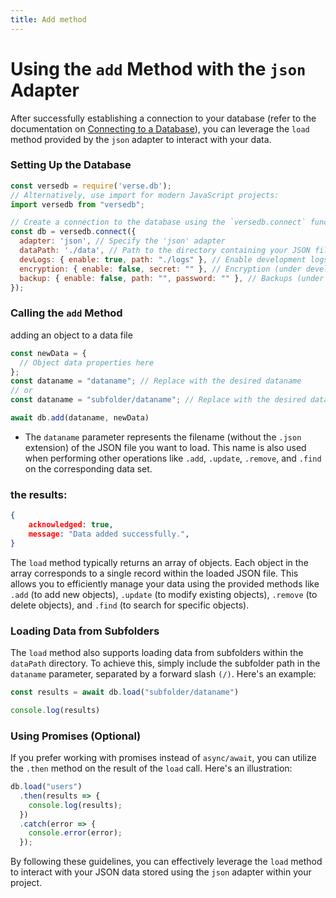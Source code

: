 ```yaml
---
title: Add method
---
```


# Using the `add` Method with the `json` Adapter

After successfully establishing a connection to your database (refer to the documentation on [Connecting to a Database](/docs/introduction/installation)), you can leverage the `load` method provided by the `json` adapter to interact with your data.
<Steps>
  ### Setting Up the Database

  ```javascript copy showLineNumbers
  const versedb = require('verse.db');
  // Alternatively, use import for modern JavaScript projects:
  import versedb from "versedb";

  // Create a connection to the database using the `versedb.connect` function:
  const db = versedb.connect({
    adapter: 'json', // Specify the 'json' adapter
    dataPath: './data', // Path to the directory containing your JSON files
    devLogs: { enable: true, path: "./logs" }, // Enable development logs (optional)
    encryption: { enable: false, secret: "" }, // Encryption (under development, not recommended)
    backup: { enable: false, path: "", password: "" }, // Backups (under development, not recommended)
  });
```

### Calling the `add` Method

adding an object to a data file
```js copy showLineNumbers {8}
const newData = {
  // Object data properties here
};
const dataname = "dataname"; // Replace with the desired dataname
// or
const dataname = "subfolder/dataname"; // Replace with the desired dataname with a subfolder

await db.add(dataname, newData)
```
- The `dataname` parameter represents the filename (without the `.json` extension) of the JSON file you want to load. This name is also used when performing other operations like `.add`, `.update`, `.remove`, and `.find` on the corresponding data set.

</Steps>

### the results:

```json showLineNumbers
{
    acknowledged: true,
    message: "Data added successfully.",
}
```
The `load` method typically returns an array of objects. Each object in the array corresponds to a single record within the loaded JSON file. This allows you to efficiently manage your data using the provided methods like `.add` (to add new objects), `.update` (to modify existing objects), `.remove` (to delete objects), and `.find` (to search for specific objects).


### Loading Data from Subfolders

The `load` method also supports loading data from subfolders within the `dataPath` directory. To achieve this, simply include the subfolder path in the `dataname` parameter, separated by a forward slash `(/)`. Here's an example:

```js
const results = await db.load("subfolder/dataname")

console.log(results)
```

<FileTree>
  <FileTree.Folder name="data" defaultOpen>
      <FileTree.File name="users.json" />
      <FileTree.File name="dataname.json" />
      <FileTree.Folder name="subfolder" defaultOpen>
          <FileTree.File name="dataname.json" />
      </FileTree.Folder>
    </FileTree.Folder>
</FileTree>

### Using Promises (Optional)

If you prefer working with promises instead of `async/await`, you can utilize the `.then` method on the result of the `load` call. Here's an illustration:

```js
db.load("users")
  .then(results => {
    console.log(results);
  })
  .catch(error => {
    console.error(error);
  });
```
By following these guidelines, you can effectively leverage the `load` method to interact with your JSON data stored using the `json` adapter within your project.